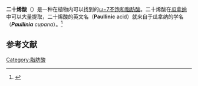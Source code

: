 {{Chembox
| ImageFile = Paullinic acid.svg
| ImageSize = 250px
| ImageFile1 = Paullinic-acid-3D-balls.png
| ImageFile2 = Paullinic-acid-3D-sf.png
| IUPACName = (13''Z'')-13-Eicosenoic acid
| OtherNames = 十二碳-13 - 烯酸、顺式-13 - 二十碳烯酸
| Section1 = {{Chembox Identifiers
|  CASNo = 17735-94-3
|   CASNo_Ref = {{cascite|correct|}}
|  PubChem = 5312518
|  ChemSpiderID = 4471943
|  SMILES = O=C(O)CCCCCCCCCCC\C=C/CCCCCC
|  InChI = 1/C20H38O2/c1-2-3-4-5-6-7-8-9-10-11-12-13-14-15-16-17-18-19-20(21)22/h7-8H,2-6,9-19H2,1H3,(H,21,22)/b8-7-
|  InChIKey = URXZXNYJPAJJOQ-FPLPWBNLBI
|  StdInChI = 1S/C20H38O2/c1-2-3-4-5-6-7-8-9-10-11-12-13-14-15-16-17-18-19-20(21)22/h7-8H,2-6,9-19H2,1H3,(H,21,22)/b8-7-
|  StdInChIKey = URXZXNYJPAJJOQ-FPLPWBNLSA-N
  }}
| Section2 = {{Chembox Properties
|  C=20|H=38|O=2
|  Appearance = 
|  Density = 
|  MeltingPt = 
|  BoilingPt = 
|  Solubility =
  }}
| Section3 = {{Chembox Hazards
|  MainHazards = 
|  FlashPt = 
|  Autoignition =
  }}
}}

'''二十烯酸'''（{{lang-en|Paullinic acid}}）是一种在植物内可以找到的[[ω−7脂肪酸|ω−7]][[不饱和脂肪酸|不饱和]][[脂肪酸|脂肪酸]]。二十烯酸在[[瓜拿纳|瓜拿纳]]中可以大量提取，二十烯酸的英文名（'''Paullinic''' acid）就来自于瓜拿纳的学名（'''''Paullinia''' cupana''）。<ref>{{Cite journal | pmid = 14506841 | year = 2003 | last1 = Avato | first1 = P | last2 = Pesante | first2 = MA | last3 = Fanizzi | first3 = FP | last4 = Santos | first4 = CA | title = Seed oil composition of Paullinia cupana var. Sorbilis (Mart.) Ducke | url = https://archive.org/details/sim_lipids_2003-07_38_7/page/773 | volume = 38 | issue = 7 | pages = 773–80 | journal = Lipids | doi=10.1007/s11745-003-1126-5}}</ref>

==参考文献==
{{reflist}}

[[Category:脂肪酸|Category:脂肪酸]]

{{biochem-stub}}
{{脂肪酸}}